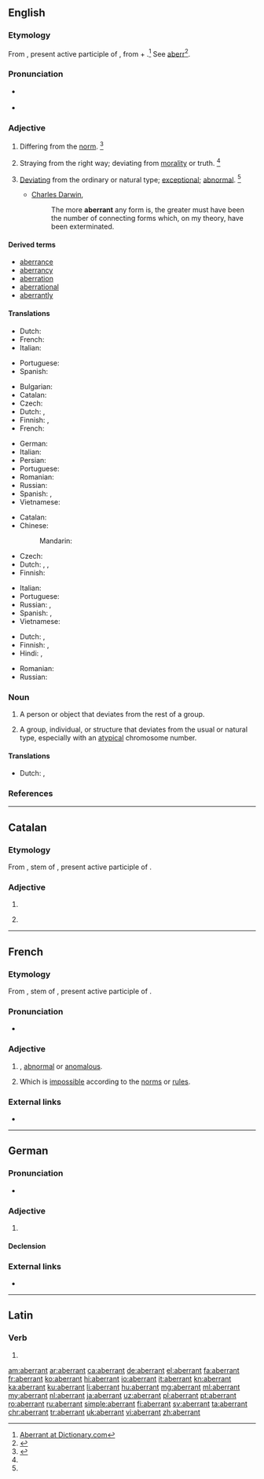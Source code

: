 ==English==

===Etymology===
From {{etyl|la|en}} {{m|la|aberrāns}}, present active participle of {{m|la|aberrō||go astray; err}}, from {{term|ab||from|lang=la}} + {{m|la|errō||to wander}}.<ref>[http://dictionary.reference.com/browse/aberrant Aberrant at Dictionary.com]</ref> See [[aberr]]<ref>{{R:Webster NCD 1974|aberrant}}</ref>.

===Pronunciation===
* {{a|UK}} {{IPA|/əˈbɛr.n̩t/|/ˈæ.bər.n̩t/|lang=en}}
* {{a|US}} {{IPA|/əbˈɛɹ.n̩t/|/ˈæ.bər.n̩t/|lang=en}}

===Adjective===
{{en-adj}}

# Differing from the [[norm]]. {{defdate|Attesting from the mid 16<sup>th</sup> century until the early 17<sup>th</sup> century.}}<ref name=SOED>{{R:SOED5|page=4}}</ref>
# {{context|sometimes|figuratively|lang=en}} Straying from the right way; deviating from [[morality]] or truth. {{defdate|First attested in the mid 18<sup>th</sup> century.}}<ref name=SOED/>
# {{context|botany|zoology|lang=en}} [[deviating|Deviating]] from the ordinary or natural type; [[exceptional]]; [[abnormal]]. {{defdate|First attested in the mid 19<sup>th</sup> century.}}<ref name=SOED/>
#* [[w:Charles Darwin|Charles Darwin]],
#*: The more '''aberrant''' any form is, the greater must have been the number of connecting forms which, on my theory, have been exterminated.

====Derived terms====
* [[aberrance]]
* [[aberrancy]]
* [[aberration]]
* [[aberrational]]
* [[aberrantly]]

====Translations====
{{trans-top|deviating from the norm}}
* Dutch: {{t|nl|onconventioneel}}
* French: {{t|fr|aberrant}}
* Italian: {{t+|it|aberrante}}
{{trans-mid}}
* Portuguese: {{t|pt|aberrante}}
* Spanish: {{t+|es|aberrante}}
{{trans-bottom}}

{{trans-top|straying from the right way}}
* Bulgarian: {{t|bg|отклоняващ се}} {{qualifier|от правилния път}}
* Catalan: {{t+|ca|aberrant|m|f}}
* Czech: {{t+|cs|scestný}}
* Dutch: {{t+|nl|aberrant}}, {{t+|nl|afwijkend}}
* Finnish: {{t|fi|harhautunut}}, {{t|fi|harhaileva}}
* French: {{t+|fr|aberrant|m}}
{{trans-mid}}
* German: {{t+|de|aberrante}}
* Italian: {{t+|it|aberrante}}
* Persian: {{t+|fa|گمراه|sc=fa-Arab}}
* Portuguese: {{t|pt|aberrante}}
* Romanian: {{t+|ro|aberant|m}}
* Russian: {{t|ru|[[сбиться|сби́вшийся]] [[с]] [[путь|пути́]]|sc=Cyrl}}
* Spanish: {{t+|es|aberrante}}, {{t+|es|anormal}}
* Vietnamese: {{t+|vi|lầm lạc}}
{{trans-bottom}}

{{trans-top|deviating from the ordinary or natural type; exceptional; abnormal}}
* Catalan: {{t+|ca|aberrant|m|f}}
* Chinese:
*: Mandarin: {{t+|cmn|畸变|sc=Hani}}
* Czech: {{t|cs|aberující|m}}
* Dutch: {{t+|nl|afwijkend}}, {{t+|nl|uitzonderlijk}}, {{t+|nl|atypisch}}
* Finnish: {{t+|fi|poikkeava}}
{{trans-mid}}
* Italian: {{t+|it|aberrante}}
* Portuguese: {{t|pt|aberrante}}
* Russian: {{t|ru|[[отклоняться|отклоня́ющийся]] [[от]] [[норма|но́рмы]]|sc=Cyrl}}, {{t+|ru|аберра́нтный|sc=Cyrl}}
* Spanish: {{t+|es|anómalo}}, {{t|es|atípico}}
* Vietnamese: {{t+|vi|khác thường}}
{{trans-bottom}}


{{checktrans-top}}
* Dutch: {{t+|nl|aberrant}}, {{t+|nl|afdwalend}}
* Finnish: {{t|fi|hairahtunut}}, {{t|fi|harhaileva}}
* Hindi: {{t-check|hi|पथभर्ष्ट|sc=Deva}}, {{t-check|hi|विपथगामी|sc=Deva}}
{{trans-mid}}
* Romanian: {{t-check|ro|aberant}}
* Russian: {{t|ru|[[сбиться|сби́вшийся]] [[с]] [[путь|пути́]]|sc=Cyrl}}
{{trans-bottom}}

===Noun===
{{en-noun}}

# A person or object that deviates from the rest of a group.
# {{context|biology|lang=en}} A group, individual, or structure that deviates from the usual or natural type, especially with an [[atypical]] chromosome number.

====Translations====
{{trans-top|person wandering from the rest of the group}}
* Dutch: {{t+|nl|vreemde apostel|m}}, {{t+|nl|rare snuiter|m}}
{{trans-bottom}}

===References===
<references/>

----

==Catalan==

===Etymology===
From {{etyl|la|ca}} {{term||aberrant-}}, stem of {{m|la|aberrāns}}, present active participle of {{m|la|aberrō||go astray; err}}.

===Adjective===
{{ca-adj|mf}}

# {{l|en|aberrant}}
# {{context|pathology|lang=ca}} {{l|en|aberrant}} {{gloss|indicating an organ or other tissue which is not in its expected location}}

----

==French==

===Etymology===
From {{etyl|la|fr}} {{term||aberrant-}}, stem of {{m|la|aberrāns}}, present active participle of {{m|la|aberrō||go astray; err}}.

===Pronunciation===
* {{audio|Fr-aberrant.ogg|Audio|lang=fr}}

===Adjective===
{{fr-adj}}

# {{l|en|aberrant}}, [[abnormal]] or [[anomalous]].
# {{context|sciences|lang=fr}} Which is [[impossible]] according to the [[norm]]s or [[rule]]s.

===External links===
* {{R:TLFi}}

----

==German==

===Pronunciation===
* {{audio|De-aberrant.ogg|Audio|lang=de}}

===Adjective===
{{de-adj|aberranter|aberrantesten}}

# {{l|en|aberrant}}

====Declension====
{{de-decl-adj|aberrant|aberranter|aberrantest}}

===External links===
* {{R:Duden}}

----

==Latin==

===Verb===
{{la-verb-form|aberrant}}

# {{inflection of|aberrō||3|p|pres|actv|indc|lang=la}}

[[am:aberrant]]
[[ar:aberrant]]
[[ca:aberrant]]
[[de:aberrant]]
[[el:aberrant]]
[[fa:aberrant]]
[[fr:aberrant]]
[[ko:aberrant]]
[[hi:aberrant]]
[[io:aberrant]]
[[it:aberrant]]
[[kn:aberrant]]
[[ka:aberrant]]
[[ku:aberrant]]
[[li:aberrant]]
[[hu:aberrant]]
[[mg:aberrant]]
[[ml:aberrant]]
[[my:aberrant]]
[[nl:aberrant]]
[[ja:aberrant]]
[[uz:aberrant]]
[[pl:aberrant]]
[[pt:aberrant]]
[[ro:aberrant]]
[[ru:aberrant]]
[[simple:aberrant]]
[[fi:aberrant]]
[[sv:aberrant]]
[[ta:aberrant]]
[[chr:aberrant]]
[[tr:aberrant]]
[[uk:aberrant]]
[[vi:aberrant]]
[[zh:aberrant]]